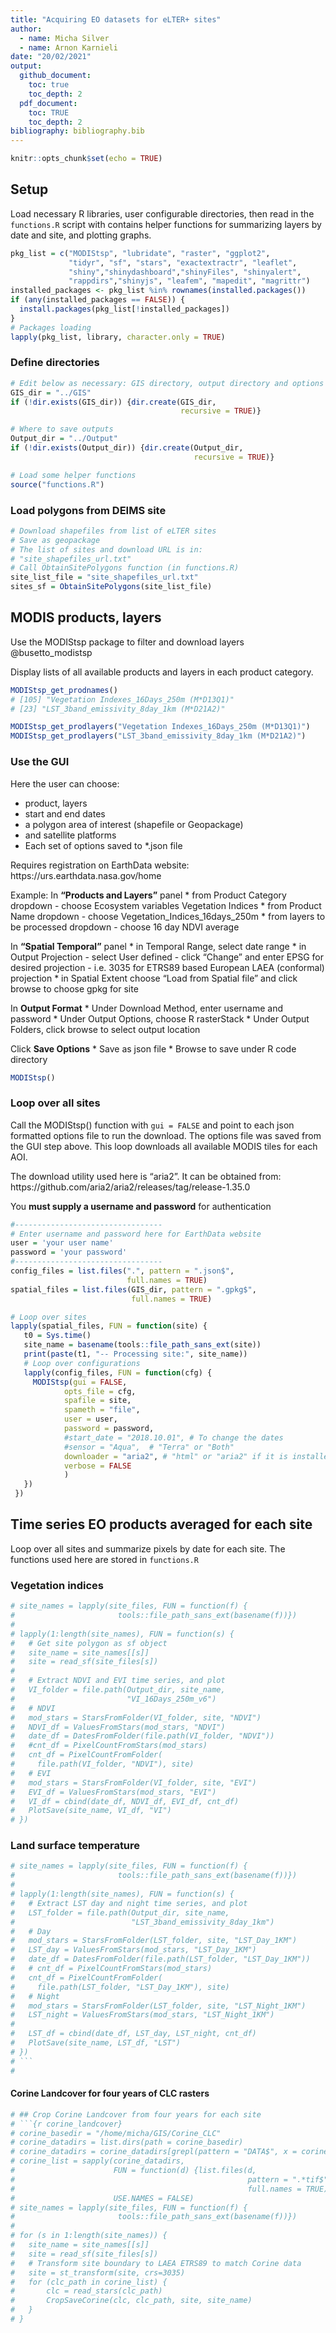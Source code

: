 ```yaml
---
title: "Acquiring EO datasets for eLTER+ sites"
author:
  - name: Micha Silver
  - name: Arnon Karnieli
date: "20/02/2021"
output:
  github_document:
    toc: true
    toc_depth: 2
  pdf_document:
    toc: TRUE
    toc_depth: 2
bibliography: bibliography.bib  
---
```


```r
knitr::opts_chunk$set(echo = TRUE)
```

## Setup
Load necessary R libraries, user configurable directories, then read in the `functions.R` script with contains helper functions for summarizing layers by date and site, and plotting graphs.
```r
pkg_list = c("MODIStsp", "lubridate", "raster", "ggplot2",
             "tidyr", "sf", "stars", "exactextractr", "leaflet",
             "shiny","shinydashboard","shinyFiles", "shinyalert", 
             "rappdirs","shinyjs", "leafem", "mapedit", "magrittr")
installed_packages <- pkg_list %in% rownames(installed.packages())
if (any(installed_packages == FALSE)) {
  install.packages(pkg_list[!installed_packages])
}
# Packages loading
lapply(pkg_list, library, character.only = TRUE)
```
### Define directories
```r
# Edit below as necessary: GIS directory, output directory and options files
GIS_dir = "../GIS"
if (!dir.exists(GIS_dir)) {dir.create(GIS_dir,
                                      recursive = TRUE)}

# Where to save outputs
Output_dir = "../Output"
if (!dir.exists(Output_dir)) {dir.create(Output_dir,
                                         recursive = TRUE)}

# Load some helper functions
source("functions.R")
```

### Load polygons from DEIMS site
```r
# Download shapefiles from list of eLTER sites
# Save as geopackage
# The list of sites and download URL is in:
# "site_shapefiles_url.txt"
# Call ObtainSitePolygons function (in functions.R)
site_list_file = "site_shapefiles_url.txt"
sites_sf = ObtainSitePolygons(site_list_file)
```

\newpage

## MODIS products, layers
Use the MODIStsp package to filter and download layers
@busetto_modistsp

Display lists of all available products and layers in each product category.

```r
MODIStsp_get_prodnames()
# [105] "Vegetation Indexes_16Days_250m (M*D13Q1)"
# [23] "LST_3band_emissivity_8day_1km (M*D21A2)"
```


```r
MODIStsp_get_prodlayers("Vegetation Indexes_16Days_250m (M*D13Q1)")
MODIStsp_get_prodlayers("LST_3band_emissivity_8day_1km (M*D21A2)")
```

### Use the GUI
Here the user can choose:
 
 * product, layers
 * start and end dates
 * a polygon area of interest (shapefile or Geopackage)
 * and satellite platforms
 * Each set of options saved to *.json file
 
Requires registration on EarthData website:
https://urs.earthdata.nasa.gov/home
 
Example:
In **"Products and Layers"** panel
  * from Product Category dropdown
    - choose Ecosystem variables Vegetation Indices
  * from Product Name dropdown
    - choose Vegetation_Indices_16days_250m
  * from layers to be processed dropdown
    - choose 16 day NDVI average
 
In **"Spatial Temporal"** panel
  * in Temporal Range, select date range
  * in Output Projection
    - select User defined
    - click "Change" and enter EPSG for desired projection
    - i.e. 3035 for ETRS89 based European LAEA (conformal) projection
  * in Spatial Extent choose "Load from Spatial file" and click browse to choose gpkg for site 
  
In **Output Format**
  * Under Download Method, enter username and password
  * Under Output Options, choose R rasterStack
  * Under Output Folders, click browse to select output location
 
Click **Save Options** 
  * Save as json file
  * Browse to save under R code directory
  
```r
MODIStsp()
```

### Loop over all sites
Call the MODIStsp() function with `gui = FALSE` and point to each json formatted options file to run the download. The options file was saved from the GUI step above. This loop downloads all available MODIS tiles for each AOI.

The download utility used here is "aria2". It can be obtained from:
https://github.com/aria2/aria2/releases/tag/release-1.35.0

You **must supply a username and password** for authentication

```r
#---------------------------------
# Enter username and password here for EarthData website
user = 'your user name'
password = 'your password'
#---------------------------------
config_files = list.files(".", pattern = ".json$",
                          full.names = TRUE)
spatial_files = list.files(GIS_dir, pattern = ".gpkg$",
                           full.names = TRUE)

# Loop over sites
lapply(spatial_files, FUN = function(site) {
   t0 = Sys.time()
   site_name = basename(tools::file_path_sans_ext(site))
   print(paste(t1, "-- Processing site:", site_name))
   # Loop over configurations   
   lapply(config_files, FUN = function(cfg) {
     MODIStsp(gui = FALSE,
            opts_file = cfg,
            spafile = site,
            spameth = "file",
            user = user,
            password = password,
            #start_date = "2018.10.01", # To change the dates
            #sensor = "Aqua",  # "Terra" or "Both"
            downloader = "aria2", # "html" or "aria2" if it is installed
            verbose = FALSE
            )
   })
 })

```

\newpage

## Time series EO products averaged for each site
Loop over all sites and summarize pixels by date for each site.
The functions used here are stored in `functions.R`

### Vegetation indices
```r
# site_names = lapply(site_files, FUN = function(f) {
#                       tools::file_path_sans_ext(basename(f))})
# 
# lapply(1:length(site_names), FUN = function(s) {
#   # Get site polygon as sf object
#   site_name = site_names[[s]]
#   site = read_sf(site_files[s])
#   
#   # Extract NDVI and EVI time series, and plot
#   VI_folder = file.path(Output_dir, site_name,
#                         "VI_16Days_250m_v6")
#   # NDVI
#   mod_stars = StarsFromFolder(VI_folder, site, "NDVI")
#   NDVI_df = ValuesFromStars(mod_stars, "NDVI")
#   date_df = DatesFromFolder(file.path(VI_folder, "NDVI"))
#   #cnt_df = PixelCountFromStars(mod_stars)
#   cnt_df = PixelCountFromFolder(
#     file.path(VI_folder, "NDVI"), site)
#   # EVI
#   mod_stars = StarsFromFolder(VI_folder, site, "EVI")
#   EVI_df = ValuesFromStars(mod_stars, "EVI")
#   VI_df = cbind(date_df, NDVI_df, EVI_df, cnt_df)
#   PlotSave(site_name, VI_df, "VI")
# })
```

### Land surface temperature
```r
# site_names = lapply(site_files, FUN = function(f) {
#                       tools::file_path_sans_ext(basename(f))})
# 
# lapply(1:length(site_names), FUN = function(s) {
#   # Extract LST day and night time series, and plot
#   LST_folder = file.path(Output_dir, site_name,
#                          "LST_3band_emissivity_8day_1km")
#   # Day
#   mod_stars = StarsFromFolder(LST_folder, site, "LST_Day_1KM")
#   LST_day = ValuesFromStars(mod_stars, "LST_Day_1KM")
#   date_df = DatesFromFolder(file.path(LST_folder, "LST_Day_1KM"))
#   # cnt_df = PixelCountFromStars(mod_stars)
#   cnt_df = PixelCountFromFolder(
#     file.path(LST_folder, "LST_Day_1KM"), site)
#   # Night
#   mod_stars = StarsFromFolder(LST_folder, site, "LST_Night_1KM")
#   LST_night = ValuesFromStars(mod_stars, "LST_Night_1KM")
# 
#   LST_df = cbind(date_df, LST_day, LST_night, cnt_df)
#   PlotSave(site_name, LST_df, "LST")
# })
# ```
# 
```

#### Corine Landcover for four years of CLC rasters
```r
# ## Crop Corine Landcover from four years for each site
# ```{r corine_landcover}
# corine_basedir = "/home/micha/GIS/Corine_CLC"
# corine_datadirs = list.dirs(path = corine_basedir)
# corine_datadirs = corine_datadirs[grepl(pattern = "DATA$", x = corine_datadirs)]
# corine_list = sapply(corine_datadirs, 
#                      FUN = function(d) {list.files(d,
#                                                    pattern = ".*tif$",
#                                                    full.names = TRUE)},
#                      USE.NAMES = FALSE)
# site_names = lapply(site_files, FUN = function(f) {
#                       tools::file_path_sans_ext(basename(f))})
# 
# for (s in 1:length(site_names)) {
#   site_name = site_names[[s]]
#   site = read_sf(site_files[s])
#   # Transform site boundary to LAEA ETRS89 to match Corine data
#   site = st_transform(site, crs=3035)
#   for (clc_path in corine_list) {
#       clc = read_stars(clc_path)
#       CropSaveCorine(clc, clc_path, site, site_name)
#   }
# }
````

